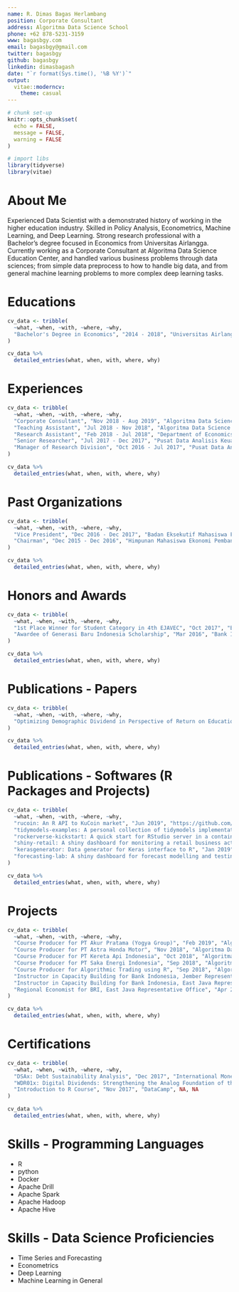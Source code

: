 ```yaml
---
name: R. Dimas Bagas Herlambang
position: Corporate Consultant
address: Algoritma Data Science School
phone: +62 878-5231-3159
www: bagasbgy.com
email: bagasbgy@gmail.com
twitter: bagasbgy
github: bagasbgy
linkedin: dimasbagash
date: "`r format(Sys.time(), '%B %Y')`"
output:
  vitae::moderncv:
    theme: casual
---
```


```r
# chunk set-up
knitr::opts_chunk$set(
  echo = FALSE,
  message = FALSE,
  warning = FALSE
)

# import libs
library(tidyverse)
library(vitae)
```

# About Me

Experienced Data Scientist with a demonstrated history of working in the higher education industry. Skilled in Policy Analysis, Econometrics, Machine Learning, and Deep Learning. Strong research professional with a Bachelor's degree focused in Economics from Universitas Airlangga. Currently working as a Corporate Consultant at Algoritma Data Science Education Center, and handled various business problems through data sciences; from simple data preprocess to how to handle big data, and from general machine learning problems to more complex deep learning tasks.

# Educations

```r
cv_data <- tribble(
  ~what, ~when, ~with, ~where, ~why,
  "Bachelor's Degree in Economics", "2014 - 2018", "Universitas Airlangga", "Jln. Airlangga 4-6, Surabaya, Indonesia", "GPA of 3.74"
)

cv_data %>% 
  detailed_entries(what, when, with, where, why)
```

# Experiences

```r
cv_data <- tribble(
  ~what, ~when, ~with, ~where, ~why,
  "Corporate Consultant", "Nov 2018 - Aug 2019", "Algoritma Data Science School", "Menara Kadin Indonesia, Jln. H.R. Rasuna Said, Jakarta Selatan, Indonesia", NA,
  "Teaching Assistant", "Jul 2018 - Nov 2018", "Algoritma Data Science School", "Menara Kadin Indonesia, Jln. H.R. Rasuna Said, Jakarta Selatan, Indonesia", NA,
  "Research Assistant", "Feb 2018 - Jul 2018", "Department of Economics, Universitas Airlangga", "Jln. Airlangga 4-6, Surabaya, Indonesia", NA,
  "Senior Researcher", "Jul 2017 - Dec 2017", "Pusat Data Analisis Keuangan Indonesia, Universitas Airlangga", "Jln. Airlangga 4-6, Surabaya, Indonesia", NA,
  "Manager of Research Division", "Oct 2016 - Jul 2017", "Pusat Data Analisis Keuangan Indonesia, Universitas Airlangga", "Jln. Airlangga 4-6, Surabaya, Indonesia", NA
)

cv_data %>% 
  detailed_entries(what, when, with, where, why)
```

\newpage

# Past Organizations

```r
cv_data <- tribble(
  ~what, ~when, ~with, ~where, ~why,
  "Vice President", "Dec 2016 - Dec 2017", "Badan Eksekutif Mahasiswa Fakultas Ekonomi dan Bisnis Universitas Airlangga (Student Executive Board)", NA, NA,
  "Chairman", "Dec 2015 - Dec 2016", "Himpunan Mahasiswa Ekonomi Pembangunan Universitas Airlangga (Student Association)", NA, NA
)

cv_data %>% 
  detailed_entries(what, when, with, where, why)
```

# Honors and Awards

```r
cv_data <- tribble(
  ~what, ~when, ~with, ~where, ~why,
  "1st Place Winner for Student Category in 4th EJAVEC", "Oct 2017", "Bank Indonesia & Universitas Airlangga", NA, NA,
  "Awardee of Generasi Baru Indonesia Scholarship", "Mar 2016", "Bank Indonesia", NA, NA
)

cv_data %>% 
  detailed_entries(what, when, with, where, why)
```

# Publications - Papers

```r
cv_data <- tribble(
  ~what, ~when, ~with, ~where, ~why,
  "Optimizing Demographic Dividend in Perspective of Return on Education in East Java: To School, to Work, or to Entrepreneur?", "Oct 2018", "EJAVEC Journal", NA, NA
)

cv_data %>% 
  detailed_entries(what, when, with, where, why)
```

# Publications - Softwares (R Packages and Projects)

```r
cv_data <- tribble(
  ~what, ~when, ~with, ~where, ~why,
  "rucoin: An R API to KuCoin market", "Jun 2019", "https://github.com/bagasbgy/rucoin", NA, NA,
  "tidymodels-examples: A personal collection of tidymodels implementation for various machine learning routines", "May 2019", "https://github.com/bagasbgy/tidymodels-examples", NA, NA,
  "rockerverse-kickstart: A quick start for RStudio server in a container", "Feb 2019", "https://github.com/bagasbgy/rockerverse-kickstart", NA, NA,
  "shiny-retail: A shiny dashboard for monitoring a retail business activity", "Jan 2019", "https://github.com/bagasbgy/shiny-retail", NA, NA,
  "kerasgenerator: Data generator for Keras interface to R", "Jan 2019", "https://github.com/bagasbgy/kerasgenerator", NA, NA,
  "forecasting-lab: A shiny dashboard for forecast modelling and testing", "Oct 2018", "https://github.com/bagasbgy/forecasting-lab", NA, NA
)

cv_data %>% 
  detailed_entries(what, when, with, where, why)
```

\newpage

# Projects

```r
cv_data <- tribble(
  ~what, ~when, ~with, ~where, ~why,
  "Course Producer for PT Akur Pratama (Yogya Group)", "Feb 2019", "Algoritma Data Science School", NA, NA,
  "Course Producer for PT Astra Honda Motor", "Nov 2018", "Algoritma Data Science School", NA, NA,
  "Course Producer for PT Kereta Api Indonesia", "Oct 2018", "Algoritma Data Science School", NA, NA,
  "Course Producer for PT Saka Energi Indonesia", "Sep 2018", "Algoritma Data Science School", NA, NA,
  "Course Producer for Algorithmic Trading using R", "Sep 2018", "Algoritma Data Science School", NA, NA,
  "Instructor in Capacity Building for Bank Indonesia, Jember Representative Office", "Jun 2017", "Bank Indonesia, Jember Representative Office", NA, NA,
  "Instructor in Capacity Building for Bank Indonesia, East Java Representative Office", "May 2017", "Bank Indonesia, East Java Representative Office", NA, NA,
  "Regional Economist for BRI, East Java Representative Office", "Apr 2017", "BRI, East Java Representative Office", NA, NA
)

cv_data %>% 
  detailed_entries(what, when, with, where, why)
```

\newpage

# Certifications

```r
cv_data <- tribble(
  ~what, ~when, ~with, ~where, ~why,
  "DSAx: Debt Sustainability Analysis", "Dec 2017", "International Monetary Fund", NA, NA,
  "WDR01x: Digital Dividends: Strengthening the Analog Foundation of the Digital Revolution", "Dec 2017", "World Bank Group", NA, NA,
  "Introduction to R Course", "Nov 2017", "DataCamp", NA, NA
)

cv_data %>% 
  detailed_entries(what, when, with, where, why)
```

# Skills - Programming Languages

* R
* python
* Docker
* Apache Drill
* Apache Spark
* Apache Hadoop
* Apache Hive

# Skills - Data Science Proficiencies

* Time Series and Forecasting
* Econometrics
* Deep Learning
* Machine Learning in General